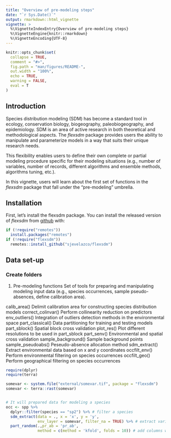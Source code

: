 ---
title: "Overview of pre-modeling steps"
date: "`r Sys.Date()`"
output: rmarkdown::html_vignette
vignette: >
  %\VignetteIndexEntry{Overview of pre-modeling steps}
  %\VignetteEngine{knitr::rmarkdown}
  %\VignetteEncoding{UTF-8}
---

```{r, include = FALSE}
knitr::opts_chunk$set(
  collapse = TRUE,
  comment = "#>",
  fig.path = "man/figures/README-",
  out.width = "100%",
  echo = TRUE,
  warning = FALSE,
  eval = T
)
```

## Introduction

Species distribution modeling (SDM) has become a standard tool in ecology, conservation biology, biogeography, paleobiogeography, and epidemiology. SDM is an area of active research in both theoretical and methodological aspects. The *flexsdm* package provides users the ability to manipulate and parameterize models in a way that suits their unique research needs. 

This flexibility enables users to define their own complete or partial modeling procedure specific for their modeling situations (e.g., number of variables, number of records, different algorithms and ensemble methods, algorithms tuning, etc.).

In this vignette, users will learn about the first set of functions in the *flexsdm* package that fall under the "pre-modeling" umbrella. 

## Installation

First, let's install the flexsdm package. You can install the released version of *flexsdm* from [github](https://github.com/sjevelazco/flexsdm) with:

```{r, message=FALSE, warning=FALSE}
if (!require("remotes"))
  install.packages("remotes")
if (!require("flexsdm"))
  remotes::install_github("sjevelazco/flexsdm")
```


## Data set-up 
### Create folders
1. Pre-modeling functions
Set of tools for preparing and manipulating modeling input data (e.g., species occurrences, sample pseudo-absences, define calibration area).

calib_area() Delimit calibration area for constructing species distribution models
correct_colinvar() Perform collinearity reduction on predictors
env_outliers() Integration of outliers detection methods in the environmental space
part_classical() Data partitioning for training and testing models
part_sblock() Spatial block cross validation
plot_res() Plot different resolutions to be used in part_sblock
part_senv() Environmental and spatial cross validation
sample_background() Sample background points
sample_pseudoabs() Peseudo-absence allocation method
sdm_extract() Extract environmental data based on x and y coordinates
occfilt_env() Perform environmental filtering on species occurrences
occfilt_geo() Perform geographical filtering on species occurrences


```{r prepare data}
require(dplyr)
require(terra)

somevar <- system.file("external/somevar.tif", package = "flexsdm")
somevar <- terra::rast(somevar)


# It will prepared data for modeling a species
occ <- spp %>% 
  dplyr::filter(species == "sp2") %>% # filter a species
  sdm_extract(data = ., x = 'x', y = 'y', 
              env_layer = somevar, filter_na = TRUE) %>% # extract variables values
  part_random(.,pr_ab = 'pr_ab', 
              method = c(method = 'kfold', folds = 10)) # add columns with partition
```
